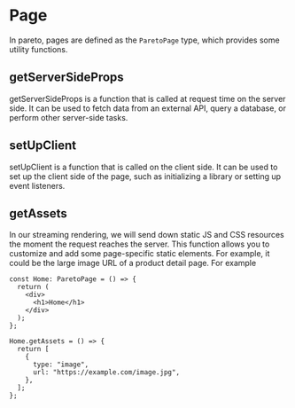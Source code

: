 # Page

In pareto, pages are defined as the `ParetoPage` type, which provides some utility functions.

## getServerSideProps

getServerSideProps is a function that is called at request time on the server side. It can be used to fetch data from an external API, query a database, or perform other server-side tasks.

## setUpClient

setUpClient is a function that is called on the client side. It can be used to set up the client side of the page, such as initializing a library or setting up event listeners.

## getAssets

In our streaming rendering, we will send down static JS and CSS resources the moment the request reaches the server. This function allows you to customize and add some page-specific static elements. For example, it could be the large image URL of a product detail page.
For example

```tsx
const Home: ParetoPage = () => {
  return (
    <div>
      <h1>Home</h1>
    </div>
  );
};

Home.getAssets = () => {
  return [
    {
      type: "image",
      url: "https://example.com/image.jpg",
    },
  ];
};
```
